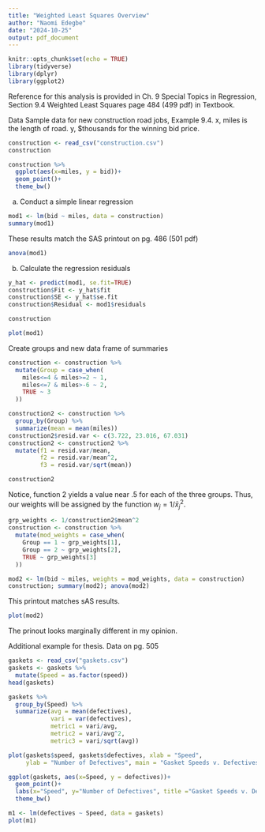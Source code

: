 ---
title: "Weighted Least Squares Overview"
author: "Naomi Edegbe"
date: "2024-10-25"
output: pdf_document
---

```{r setup, include=FALSE}
knitr::opts_chunk$set(echo = TRUE)
library(tidyverse)
library(dplyr)
library(ggplot2)
```
Reference for this analysis is provided in Ch. 9 Special Topics in Regression, Section 9.4 Weighted Least Squares page 484 (499 pdf) in Textbook.

Data
Sample data for new construction road jobs, Example 9.4. x, miles is the length of road. y, $thousands for the winning bid price.
```{r data}
construction <- read_csv("construction.csv")
construction
```
```{r}
construction %>%
  ggplot(aes(x=miles, y = bid))+
  geom_point()+
  theme_bw()

```



(a) Conduct a simple linear regression
```{r}
mod1 <- lm(bid ~ miles, data = construction)
summary(mod1)
```
These results match the SAS printout on pg. 486 (501 pdf)
```{r}
anova(mod1)
```
(b) Calculate the regression residuals
```{r}
y_hat <- predict(mod1, se.fit=TRUE)
construction$Fit <- y_hat$fit
construction$SE <- y_hat$se.fit
construction$Residual <- mod1$residuals

construction
```

```{r}
plot(mod1)
```

Create groups and new data frame of summaries
```{r}
construction <- construction %>%
  mutate(Group = case_when(
    miles<=4 & miles>=2 ~ 1,
    miles<=7 & miles>-6 ~ 2,
    TRUE ~ 3
  ))

construction2 <- construction %>%
  group_by(Group) %>%
  summarize(mean = mean(miles))
construction2$resid.var <- c(3.722, 23.016, 67.031)
construction2 <- construction2 %>%
  mutate(f1 = resid.var/mean,
         f2 = resid.var/mean^2,
         f3 = resid.var/sqrt(mean))

construction2
```
Notice, function 2 yields a value near .5 for each of the three groups. Thus, our weights will be assigned by the function $w_j = 1 / \bar{x}^2_j$.
```{r}
grp_weights <- 1/construction2$mean^2
construction <- construction %>%
  mutate(mod_weights = case_when(
    Group == 1 ~ grp_weights[1],
    Group == 2 ~ grp_weights[2],
    TRUE ~ grp_weights[3]
  ))

mod2 <- lm(bid ~ miles, weights = mod_weights, data = construction)
construction; summary(mod2); anova(mod2)
```
This printout matches sAS results. 

```{r}
plot(mod2)
```

The prinout looks marginally different in my opinion.


Additional example for thesis. Data on pg. 505
```{r}
gaskets <- read_csv("gaskets.csv")
gaskets <- gaskets %>%
  mutate(Speed = as.factor(speed))
head(gaskets)
```

```{r}
gaskets %>%
  group_by(Speed) %>%
  summarize(avg = mean(defectives),
            vari = var(defectives),
            metric1 = vari/avg,
            metric2 = vari/avg^2,
            metric3 = vari/sqrt(avg))
```

```{r}
plot(gaskets$speed, gaskets$defectives, xlab = "Speed", 
     ylab = "Number of Defectives", main = "Gasket Speeds v. Defectives Produced")
```



```{r}
ggplot(gaskets, aes(x=Speed, y = defectives))+
  geom_point()+
  labs(x="Speed", y="Number of Defectives", title ="Gasket Speeds v. Defectives Produced")+
  theme_bw()
```
```{r}
m1 <- lm(defectives ~ Speed, data = gaskets)
plot(m1)
```

